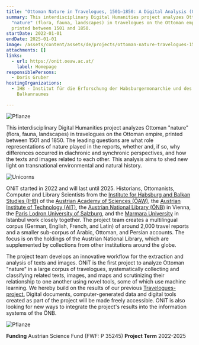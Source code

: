 ```yaml
---
title: "Ottoman Nature in Travelogues, 1501–1850: A Digital Analysis (ONiT)"
summary: This interdisciplinary Digital Humanities project analyzes Ottoman
  "nature" (flora, fauna, landscapes) in travelogues on the Ottoman empire,
  printed between 1501 and 1850.
startDate: 2022-01-01
endDate: 2025-01-01
image: /assets/content/assets/de/projects/ottoman-nature-travelogues-1501-1850-digital-analysis-onit/csm_logo_onit_5ef9c1d0f8_small.png
attachments: []
links:
  - url: https://onit.oeaw.ac.at/
    label: Homepage
responsiblePersons:
  - Doris Gruber
hostingOrganizations:
  - IHB - Institut für die Erforschung der Habsburgermonarchie und des
    Balkanraumes

---
```

![Pflanze](https://onit.oeaw.ac.at/wp-content/uploads/2022/09/2.webp)

This interdisciplinary Digital Humanities project analyzes Ottoman "nature" (flora, fauna, landscapes) in travelogues on the Ottoman empire, printed between 1501 and 1850. The leading questions are what role representations of nature played in the reports, whether and, if so, why differences occurred in diachronic and synchronic perspectives, and how the texts and images related to each other. This analysis aims to shed new light on transnational environmental and natural history.

![Unicorns](https://onit.oeaw.ac.at/wp-content/uploads/elementor/thumbs/2-1-pve3qritnwerph0q5iaot7r4aegg3ulqu7exogvqfc.webp "unicorns")

ONiT started in 2022 and will last until 2025. Historians, Ottomanists, Computer and Library Scientists from the [Institute for Habsburg and Balkan Studies (IHB)](https://www.oeaw.ac.at/en/ihb/home) of the [Austrian Academy of Sciences (ÖAW)](https://www.oeaw.ac.at/en/), the [Austrian Institute of Technology (AIT)](https://www.ait.ac.at/en/), the [Austrian National Library (ÖNB)](https://www.onb.ac.at/en/) in Vienna, the [Paris Lodron University of Salzburg](https://www.plus.ac.at/), and the [Marmara University](https://www.marmara.edu.tr/en) in Istanbul work closely together. The project team creates a multilingual corpus (German, English, French, and Latin) of around 2,000 travel reports and a smaller sub-corpus of Arabic, Ottoman, and Persian accounts. The focus is on the holdings of the Austrian National Library, which are supplemented by collections from other institutions around the globe.

The project team develops an innovative workflow for the extraction and analysis of texts and images. ONiT is the first project to analyze Ottoman "nature" in a large corpus of travelogues, systematically collecting and classifying related texts, images, and maps and scrutinizing their relationship to one another using novel tools, some of which use machine learning. We hereby build on the results of our previous [Travelogues-project.](https://travelogues.github.io/) Digital documents, computer-generated data and digital tools created as part of the project will be made freely accessible. ONiT is also looking for new ways to integrate the project's results into the information systems of the ÖNB.

![Pflanze](https://onit.oeaw.ac.at/wp-content/uploads/2022/09/1.webp)

**Funding**
Austrian Science Fund (FWF: P 35245)
**Project Term**
2022-2025
